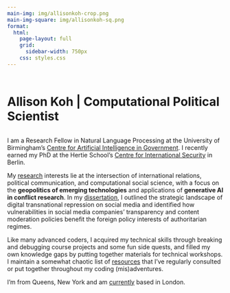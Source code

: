 ```yaml
---
main-img: img/allisonkoh-crop.png
main-img-square: img/allisonkoh-sq.png
format: 
  html: 
    page-layout: full
    grid: 
      sidebar-width: 750px
    css: styles.css
---
```


<br><br>

::: {.grid}
::: {.g-col-12 .g-col-md-4}
```{=html}
<div class="grid" style="--bs-columns: 3; row-gap: 0;">
  <div class="g-col-1 g-col-sm-0"></div>
  <div class="g-col-3 g-col-sm-5">
    <picture>
      <source media="(max-width: 576px)" srcset="{{< meta main-img-square >}}">
      <source media="(min-width: 576px)" srcset="{{< meta main-img >}}">
      <img class="img-fluid" src="{{< meta main-img >}}" alt="">
    </picture>
  </div>
  <div class="g-col-1 g-col-sm-0"></div>
</div>
```
:::
::: {.g-col-12 .g-col-md-8 .px-2}
<h1 style="display: inline;">Allison Koh | Computational Political Scientist</h1>

<br>I am a Research Fellow in Natural Language Processing at the University of Birmingham's [Centre for Artificial Intelligence in Government](https://www.birmingham.ac.uk/research/centre-for-artificial-intelligence-in-government). I recently earned my PhD at the Hertie School's [Centre for International Security](https://www.hertie-school.org/en/international-security) in Berlin.   

My [research](research.html) interests lie at the intersection of international relations, political communication, and computational social science, with a focus on the <span class="text-success">__geopolitics of emerging technologies__</span> and applications of <span class="text-success">__generative AI in conflict research__</span>. In my [dissertation](research.html#dissertation), I outlined the strategic landscape of digital transnational repression on social media and identified how vulnerabilities in social media companies' transparency and content moderation policies benefit the foreign policy interests of authoritarian regimes.

Like many advanced coders, I acquired my technical skills through breaking and debugging course projects and some fun side quests, and filled my own knowledge gaps by putting together materials for technical workshops. I maintain a somewhat chaotic list of [resources](resources.html) that I've regularly consulted or put together throughout my coding (mis)adventures. 

<!-- I recently earned my PhD at the Hertie School's [Centre for International Security](https://www.hertie-school.org/en/international-security) in Berlin. I also hold an MPP in Policy Analysis from the Hertie School and a BSc in Economics and Asian Studies from Tulane University.  -->

I'm from Queens, New York and am [currently](now.html) based in London. 
:::
:::